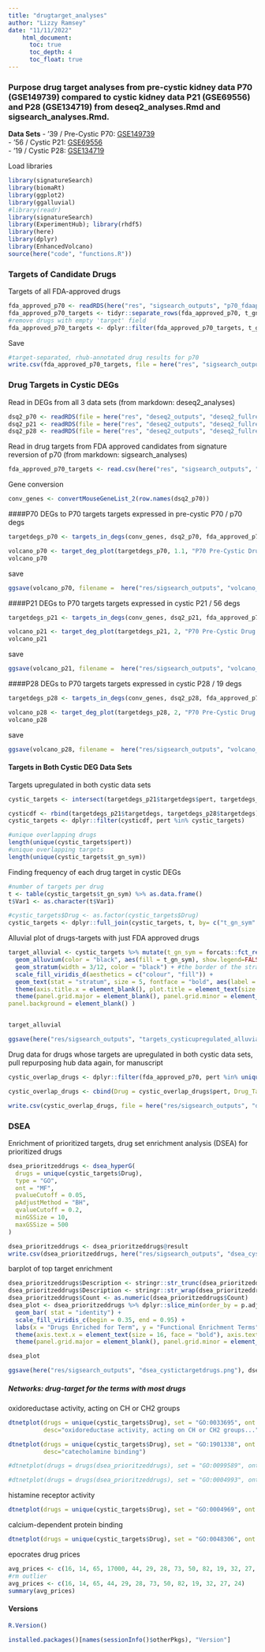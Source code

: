 ```yaml
---
title: "drugtarget_analyses"
author: "Lizzy Ramsey"
date: "11/11/2022"
    html_document:
      toc: true
      toc_depth: 4
      toc_float: true
---
```


### Purpose  drug target analyses from pre-cystic kidney data P70 (GSE149739) compared to cystic kidney data P21 (GSE69556) and P28 (GSE134719) from __deseq2_analyses.Rmd__ and __sigsearch_analyses.Rmd__.  
__Data Sets__
- '39 / Pre-Cystic P70: [GSE149739](https://www.ncbi.nlm.nih.gov/geo/query/acc.cgi?acc=GSE149739)  
- '56 / Cystic P21: [GSE69556](https://www.ncbi.nlm.nih.gov/geo/query/acc.cgi?acc=GSE69556)  
- '19 / Cystic P28: [GSE134719](https://www.ncbi.nlm.nih.gov/geo/query/acc.cgi?acc=GSE134719)  

Load libraries  
```r
library(signatureSearch)
library(biomaRt)
library(ggplot2)
library(ggalluvial)
#library(readr)
library(signatureSearch)
library(ExperimentHub); library(rhdf5)
library(here)
library(dplyr)
library(EnhancedVolcano)
source(here("code", "functions.R"))
```

### Targets of Candidate Drugs  
Targets of all FDA-approved drugs
```r
fda_approved_p70 <- readRDS(here("res", "sigsearch_outputs", "p70_fdaapproved_drugs.rds"))
fda_approved_p70_targets <- tidyr::separate_rows(fda_approved_p70, t_gn_sym, sep = "; ")
#remove drugs with empty 'target' field
fda_approved_p70_targets <- dplyr::filter(fda_approved_p70_targets, t_gn_sym != "")

```

Save
```r
#target-separated, rhub-annotated drug results for p70
write.csv(fda_approved_p70_targets, file = here("res", "sigsearch_outputs", "fda_drug_targets_p70.csv"))
```


### Drug Targets in Cystic DEGs  
Read in DEGs from all 3 data sets (from markdown: deseq2_analyses)
```r
dsq2_p70 <- readRDS(file = here("res", "deseq2_outputs", "deseq2_fullres_p70.rds"))
dsq2_p21 <- readRDS(file = here("res", "deseq2_outputs", "deseq2_fullres_p21.rds"))
dsq2_p28 <- readRDS(file = here("res", "deseq2_outputs", "deseq2_fullres_p28.rds"))
```

Read in drug targets from FDA approved candidates from signature reversion of p70 (from markdown: sigsearch_analyses)
```r
fda_approved_p70_targets <- read.csv(here("res", "sigsearch_outputs", "fda_drug_targets_p70.csv"), row.names = 1)
```

Gene conversion
```r
conv_genes <- convertMouseGeneList_2(row.names(dsq2_p70))

```

####P70 DEGs to P70 targets
targets expressed in pre-cystic P70 / p70 degs
```r
targetdegs_p70 <- targets_in_degs(conv_genes, dsq2_p70, fda_approved_p70_targets, 1.1)

volcano_p70 <- target_deg_plot(targetdegs_p70, 1.1, "P70 Pre-Cystic Drug Targets Found in P70 \nPre-Cystic DEGs")
volcano_p70

```

save
```r
ggsave(volcano_p70, filename =  here("res/sigsearch_outputs", "volcano_drugtargets_p70degs.pdf"))
```

####P21 DEGs to P70 targets
targets expressed in cystic P21 / 56 degs
```r
targetdegs_p21 <- targets_in_degs(conv_genes, dsq2_p21, fda_approved_p70_targets, 2)

volcano_p21 <- target_deg_plot(targetdegs_p21, 2, "P70 Pre-Cystic Drug Targets Found in P21 \nCystic DEGs")
volcano_p21

```

save
```r
ggsave(volcano_p21, filename =  here("res/sigsearch_outputs", "volcano_drugtargets_p21degs.pdf"))
```


####P28 DEGs to P70 targets
targets expressed in cystic P28 / 19 degs
```r
targetdegs_p28 <- targets_in_degs(conv_genes, dsq2_p28, fda_approved_p70_targets, 2)

volcano_p28 <- target_deg_plot(targetdegs_p28, 2, "P70 Pre-Cystic Drug Targets Found in P28 \nCystic DEGs")
volcano_p28

```

save
```r
ggsave(volcano_p28, filename =  here("res/sigsearch_outputs", "volcano_drugtargets_p28degs.pdf"))
```

#### Targets in Both Cystic DEG Data Sets

Targets upregulated in both cystic data sets
```r
cystic_targets <- intersect(targetdegs_p21$targetdegs$pert, targetdegs_p28$targetdegs$pert)

cysticdf <- rbind(targetdegs_p21$targetdegs, targetdegs_p28$targetdegs) 
cystic_targets <- dplyr::filter(cysticdf, pert %in% cystic_targets)

```

```r
#unique overlapping drugs
length(unique(cystic_targets$pert))
#unique overlapping targets
length(unique(cystic_targets$t_gn_sym))
```

Finding frequency of each drug target in cystic DEGs
```r
#number of targets per drug
t <- table(cystic_targets$t_gn_sym) %>% as.data.frame()
t$Var1 <- as.character(t$Var1)

#cystic_targets$Drug <- as.factor(cystic_targets$Drug)
cystic_targets <- dplyr::full_join(cystic_targets, t, by= c("t_gn_sym" = "Var1"))
```

Alluvial plot of drugs-targets with just FDA approved drugs
```r
target_alluvial <- cystic_targets %>% mutate(t_gn_sym = forcats::fct_reorder(t_gn_sym, desc(Freq))) %>%  ggplot(aes(axis1 = pert, axis2 = t_gn_sym)) +
  geom_alluvium(color = "black", aes(fill = t_gn_sym), show.legend=FALSE) + # , colour = trend)) + 
  geom_stratum(width = 3/12, color = "black") + #the border of the stratum
  scale_fill_viridis_d(aesthetics = c("colour", "fill")) +
  geom_text(stat = "stratum", size = 5, fontface = "bold", aes(label = after_stat(stratum))) +
  theme(axis.title.x = element_blank(), plot.title = element_text(size = 24, face = "bold", hjust = 0.5, vjust = -6.5), axis.text.x = element_blank(), axis.text.y = element_blank(), axis.ticks = element_blank()) + ggtitle(label = "Drug Targets in P21 and P28 Cystic DEGs") + 
  theme(panel.grid.major = element_blank(), panel.grid.minor = element_blank(),
panel.background = element_blank() )


target_alluvial
```


```r
ggsave(here("res/sigsearch_outputs", "targets_cysticupregulated_alluvial.png"), target_alluvial, width = 8, height = 16)
```


Drug data for drugs whose targets are upregulated in both cystic data sets, pull repurposing hub data again, for manuscript
```r
cystic_overlap_drugs <- dplyr::filter(fda_approved_p70, pert %in% unique(cystic_targets$Drug))

cystic_overlap_drugs <- cbind(Drug = cystic_overlap_drugs$pert, Drug_Targets = cystic_overlap_drugs$t_gn_sym, MOA = cystic_overlap_drugs$MOA, Original_Indication = cystic_overlap_drugs$Indication) %>% as.data.frame()
```

```r
write.csv(cystic_overlap_drugs, file = here("res/sigsearch_outputs", "drug_summaries_oe_cystic.csv"))
```


### DSEA  
Enrichment of prioritized targets, drug set enrichment analysis (DSEA) for prioritized drugs
```r
dsea_prioritzeddrugs <- dsea_hyperG(
  drugs = unique(cystic_targets$Drug),
  type = "GO",
  ont = "MF",
  pvalueCutoff = 0.05,
  pAdjustMethod = "BH",
  qvalueCutoff = 0.2,
  minGSSize = 10,
  maxGSSize = 500
)

```


```r
dsea_prioritzeddrugs <- dsea_prioritzeddrugs@result
write.csv(dsea_prioritzeddrugs, here("res/sigsearch_outputs", "dsea_cystictargetdrugs_pathways.csv"))
```

barplot of top target enrichment
```r
dsea_prioritzeddrugs$Description <- stringr::str_trunc(dsea_prioritzeddrugs$Description, width = 75)
dsea_prioritzeddrugs$Description <- stringr::str_wrap(dsea_prioritzeddrugs$Description, width = 45)
dsea_prioritzeddrugs$Count <- as.numeric(dsea_prioritzeddrugs$Count)
dsea_plot <- dsea_prioritzeddrugs %>% dplyr::slice_min(order_by = p.adjust, n = 20) %>% dplyr::mutate(Description = forcats::fct_reorder(Description, (Count))) %>% ggplot( aes(x=Count, y=Description, fill = p.adjust)) +
  geom_bar( stat = "identity") + 
  scale_fill_viridis_c(begin = 0.35, end = 0.95) + 
  labs(x = "Drugs Enriched for Term", y = "Functional Enrichment Terms") + 
  theme(axis.text.x = element_text(size = 16, face = "bold"), axis.text.y = element_text(size = 16, face = "bold"), axis.title.x = element_text(size = 16, face = "bold"),  axis.title.y = element_text(size = 16, face = "bold"),plot.title = element_text(size = 18, face = "bold", hjust = 0.5)) + ggtitle(label = "Drug Target Enrichment Analysis") +
  theme(panel.grid.major = element_blank(), panel.grid.minor = element_blank(), panel.background = element_blank(), axis.line = element_line(colour = "black")) 

dsea_plot

```


```r
ggsave(here("res/sigsearch_outputs", "dsea_cystictargetdrugs.png"), dsea_plot, width = 8.5, height = 12)

```

##### Networks: drug-target for the terms with most drugs
oxidoreductase activity, acting on CH or CH2 groups
```r
dtnetplot(drugs = unique(cystic_targets$Drug), set = "GO:0033695", ont = "MF", 
          desc="oxidoreductase activity, acting on CH or CH2 groups...")

```


```r
dtnetplot(drugs = unique(cystic_targets$Drug), set = "GO:1901338", ont = "MF", 
          desc="catecholamine binding")

```

```r
#dtnetplot(drugs = drugs(dsea_prioritzeddrugs), set = "GO:0099589", ont = "MF", desc="serotonin receptor activity")

```


```r
#dtnetplot(drugs = drugs(dsea_prioritzeddrugs), set = "GO:0004993", ont = "MF", desc="G protein-coupled serotonin receptor activity")

```

histamine receptor activity
```r
dtnetplot(drugs = unique(cystic_targets$Drug), set = "GO:0004969", ont = "MF", desc="histamine receptor activity")

```

calcium-dependent protein binding
```r
dtnetplot(drugs = unique(cystic_targets$Drug), set = "GO:0048306", ont = "MF", desc="calcium-dependent protein binding")

```

epocrates drug prices
```r
avg_prices <- c(16, 14, 65, 17000, 44, 29, 28, 73, 50, 82, 19, 32, 27, 24)
#rm outlier
avg_prices <- c(16, 14, 65, 44, 29, 28, 73, 50, 82, 19, 32, 27, 24)
summary(avg_prices)
```

#### Versions  
```r
R.Version()
```

```r
installed.packages()[names(sessionInfo()$otherPkgs), "Version"]
```
